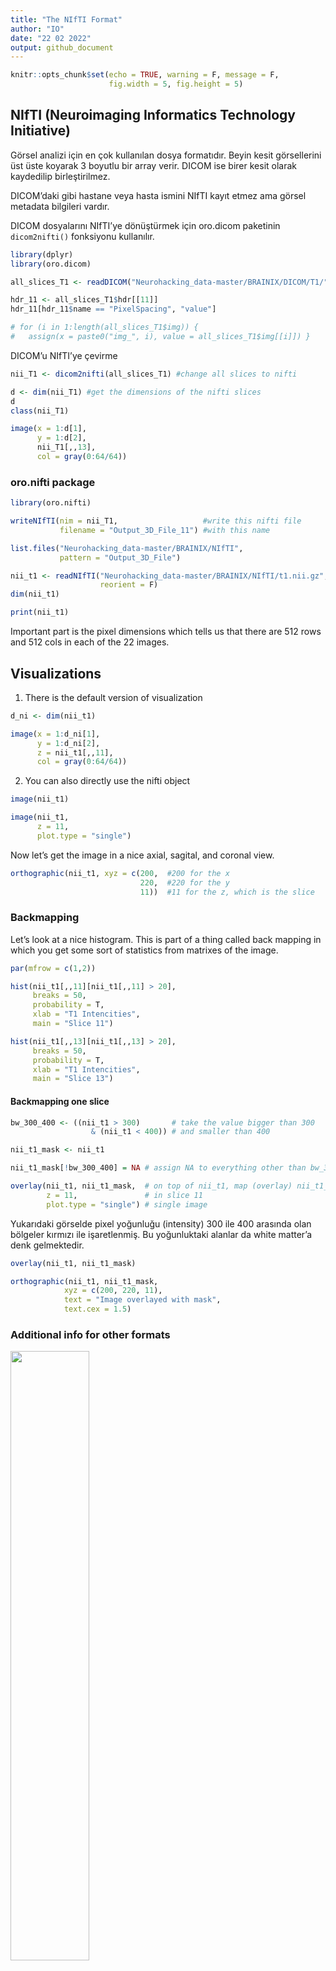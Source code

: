 ```yaml
---
title: "The NIfTI Format"
author: "IO"
date: "22 02 2022"
output: github_document
---
```


```r
knitr::opts_chunk$set(echo = TRUE, warning = F, message = F,
                      fig.width = 5, fig.height = 5)
```

## NIfTI (Neuroimaging Informatics Technology Initiative)

Görsel analizi için en çok kullanılan dosya formatıdır. Beyin kesit görsellerini üst üste koyarak 3 boyutlu bir array verir. DICOM ise birer kesit olarak kaydedilip birleştirilmez.  

DICOM'daki gibi hastane veya hasta ismini NIfTI kayıt etmez ama görsel metadata bilgileri vardır.

DICOM dosyalarını NIfTI'ye dönüştürmek için oro.dicom paketinin `dicom2nifti()` fonksiyonu kullanılır.

```r
library(dplyr)
library(oro.dicom)

all_slices_T1 <- readDICOM("Neurohacking_data-master/BRAINIX/DICOM/T1/")

hdr_11 <- all_slices_T1$hdr[[11]]
hdr_11[hdr_11$name == "PixelSpacing", "value"]

# for (i in 1:length(all_slices_T1$img)) {
#   assign(x = paste0("img_", i), value = all_slices_T1$img[[i]]) }
```

DICOM'u NIfTI'ye çevirme

```r
nii_T1 <- dicom2nifti(all_slices_T1) #change all slices to nifti

d <- dim(nii_T1) #get the dimensions of the nifti slices
d
class(nii_T1)
```

```r
image(x = 1:d[1],
      y = 1:d[2],
      nii_T1[,,13],
      col = gray(0:64/64))

```

### oro.nifti package

```r
library(oro.nifti)

writeNIfTI(nim = nii_T1,                   #write this nifti file
           filename = "Output_3D_File_11") #with this name

list.files("Neurohacking_data-master/BRAINIX/NIfTI",
           pattern = "Output_3D_File")

nii_t1 <- readNIfTI("Neurohacking_data-master/BRAINIX/NIfTI/t1.nii.gz",
                    reorient = F)
dim(nii_t1)
```

```r
print(nii_t1)
```

Important part is the pixel dimensions which tells us that there are 512 rows and 512 cols in each of the 22 images.

## Visualizations

1. There is the default version of visualization 

```r
d_ni <- dim(nii_t1)

image(x = 1:d_ni[1],
      y = 1:d_ni[2],
      z = nii_t1[,,11],
      col = gray(0:64/64))
```

2. You can also directly use the nifti object

```r
image(nii_t1)
```


```r
image(nii_t1,
      z = 11,
      plot.type = "single")
```

Now let's get the image in a nice axial, sagital, and coronal view.

```r
orthographic(nii_t1, xyz = c(200,  #200 for the x
                             220,  #220 for the y
                             11))  #11 for the z, which is the slice
```

### Backmapping

Let's look at a nice histogram. This is part of a thing called back mapping in which you get some sort of statistics from matrixes of the image.

```r
par(mfrow = c(1,2))

hist(nii_t1[,,11][nii_t1[,,11] > 20],
     breaks = 50,
     probability = T,
     xlab = "T1 Intencities",
     main = "Slice 11")

hist(nii_t1[,,13][nii_t1[,,13] > 20],
     breaks = 50,
     probability = T,
     xlab = "T1 Intencities",
     main = "Slice 13")
```

#### Backmapping one slice

```r
bw_300_400 <- ((nii_t1 > 300)       # take the value bigger than 300
                  & (nii_t1 < 400)) # and smaller than 400

nii_t1_mask <- nii_t1

nii_t1_mask[!bw_300_400] = NA # assign NA to everything other than bw_300_400

overlay(nii_t1, nii_t1_mask,  # on top of nii_t1, map (overlay) nii_t1_mask 
        z = 11,               # in slice 11
        plot.type = "single") # single image
```

Yukarıdaki görselde pixel yoğunluğu (intensity) 300 ile 400 arasında olan bölgeler kırmızı ile işaretlenmiş. Bu yoğunluktaki alanlar da white matter'a denk gelmektedir. 

```r
overlay(nii_t1, nii_t1_mask)
```

```r
orthographic(nii_t1, nii_t1_mask, 
            xyz = c(200, 220, 11),
            text = "Image overlayed with mask",
            text.cex = 1.5)
```








### Additional info for other formats

![](nifti_insertimage_1.png){width=50%}
